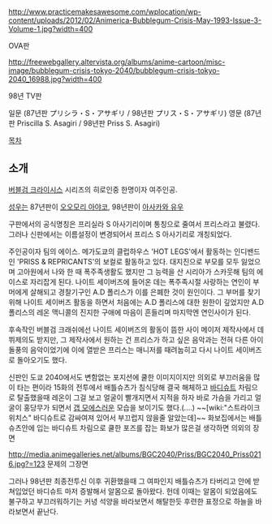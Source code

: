 http://www.practicemakesawesome.com/wplocation/wp-content/uploads/2012/02/Animerica-Bubblegum-Crisis-May-1993-Issue-3-Volume-1.jpg?width=400

OVA판

http://freewebgallery.altervista.org/albums/anime-cartoon/misc-image/bubblegum-crisis-tokyo-2040/bubblegum-crisis-tokyo-2040_16988.jpg?width=400

98년 TV판

일문 (87년판 プリシラ・S・アサギリ / 98년판  プリス・S・アサギリ)
영문 (87년판 Priscilla S. Asagiri / 98년판 Priss S. Asagiri)

[[목차]]

== 소개 ==

[[버블검 크라이시스]] 시리즈의 히로인중 한명이자 여주인공.

[[성우]]는 87년판이 [[오오모리 아야코]], 98년판이 [[아사카와 유우]]

구판에서의 공식명칭은 프리실라 S 아사기리이며 통칭으로 줄여서 프리스라고 불렸다. 그러나 신판에서는 이름설정이 변경되어서 프리스 S 아사기리로 개칭되었다.

주인공이자 팀의 에이스. 메가도쿄의 클럽하우스 'HOT LEGS'에서 활동하는 인디밴드인 'PRISS & REPRICANTS'의 보컬로 활동하고 있다. 대지진으로 부모를 모두 잃었으며 고아원에서 나와 한 때 폭주족생활도 했지만 그 능력을 산 시리아가 스카웃해 팀의 에이스로 자리잡게 된다.
나이트 세이버즈에 들어온 데는 폭주족시절 사랑하는 연인이 부머에게 살해되고 경찰기구인 A.D 폴리스가 이를 은폐한 것이 원인이다. 그 부머를 찾기위해 나이트 세이버즈 활동을 하면서 처음에는 A.D 폴리스에 대한 원한이 깊었지만 A.D 폴리스의 레온 맥니콜의 진지한 구애에 마음이 흔들리며 마지막엔 연인사이가 된다.

후속작인 버블검 크래쉬에선 나이트 세이버즈의 활동이 뜸한 사이 메이저 제작사에서 데뷔제의도 받지만, 그 제작사에서 원하는 건 프리스가 하고 싶은 음악과는 전혀 다른 아이돌풍의 음악이었기에 이에 열받은 프리스는 매니저를 때려눕히고 다시 나이트 세이버즈로 돌아오기도 했다.

신판인 도쿄 2040에서도 변함없는 포지션에 쿨한 이미지이지만 의외로 부끄러움을 많이 타는 편이라 15화의 전투에서 배틀슈츠가 침식당해 결국 해체하고 [[바디슈트]] 차림으로 탈출했을때 레온이 그걸 보고 얼굴이 빨개지면서 지적을 하자 바로 가슴을 가리고 얼굴이 홍당무가 되면서 [[갭 모에]]스러운 모습을 보이기도 했다.(....) ~~[wiki:"스트라이크 위치스" 바디슈트로 감싸여져 있어서 부끄럽지 않을줄 알았는데]~~ 화보집에서는 배틀슈츠안에 입는 바디슈트 차림으로 쿨한 포즈를 잡는 화보가 많은걸 생각하면 의외의 장면

http://media.animegalleries.net/albums/BGC2040/Priss/BGC2040_Priss0216.jpg?=123
문제의 그장면

그러나 98년판 최종전투신 이후 귀환했을때 그 여파인지 배틀슈츠가 타버리고 안에 받쳐입었던 바디슈트 마저 증발해서 알몸으로 돌아왔다. 헌데 이때는 알몸이 되었음에도 불구하고 부끄러워하기는 커녕 석양을 바라보면서 해탈한듯 후련한 표정으로 하늘을 바라보면서 끝난다.  

